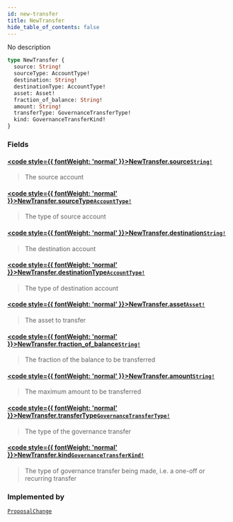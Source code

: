```yaml
---
id: new-transfer
title: NewTransfer
hide_table_of_contents: false
---
```








No description

```graphql
type NewTransfer {
  source: String!
  sourceType: AccountType!
  destination: String!
  destinationType: AccountType!
  asset: Asset!
  fraction_of_balance: String!
  amount: String!
  transferType: GovernanceTransferType!
  kind: GovernanceTransferKind!
}
```


### Fields

#### [<code style={{ fontWeight: 'normal' }}>NewTransfer.<b>source</b></code>](#)<Bullet />[`String!`](/testnet/api/graphql/scalars/string) <Badge class="secondary" text="non-null"/> <Badge class="secondary" text="scalar"/>
> The source account
> 

#### [<code style={{ fontWeight: 'normal' }}>NewTransfer.<b>sourceType</b></code>](#)<Bullet />[`AccountType!`](/testnet/api/graphql/enums/account-type) <Badge class="secondary" text="non-null"/> <Badge class="secondary" text="enum"/>
> The type of source account
> 

#### [<code style={{ fontWeight: 'normal' }}>NewTransfer.<b>destination</b></code>](#)<Bullet />[`String!`](/testnet/api/graphql/scalars/string) <Badge class="secondary" text="non-null"/> <Badge class="secondary" text="scalar"/>
> The destination account
> 

#### [<code style={{ fontWeight: 'normal' }}>NewTransfer.<b>destinationType</b></code>](#)<Bullet />[`AccountType!`](/testnet/api/graphql/enums/account-type) <Badge class="secondary" text="non-null"/> <Badge class="secondary" text="enum"/>
> The type of destination account
> 

#### [<code style={{ fontWeight: 'normal' }}>NewTransfer.<b>asset</b></code>](#)<Bullet />[`Asset!`](/testnet/api/graphql/objects/asset) <Badge class="secondary" text="non-null"/> <Badge class="secondary" text="object"/>
> The asset to transfer
> 

#### [<code style={{ fontWeight: 'normal' }}>NewTransfer.<b>fraction_of_balance</b></code>](#)<Bullet />[`String!`](/testnet/api/graphql/scalars/string) <Badge class="secondary" text="non-null"/> <Badge class="secondary" text="scalar"/>
> The fraction of the balance to be transferred
> 

#### [<code style={{ fontWeight: 'normal' }}>NewTransfer.<b>amount</b></code>](#)<Bullet />[`String!`](/testnet/api/graphql/scalars/string) <Badge class="secondary" text="non-null"/> <Badge class="secondary" text="scalar"/>
> The maximum amount to be transferred
> 

#### [<code style={{ fontWeight: 'normal' }}>NewTransfer.<b>transferType</b></code>](#)<Bullet />[`GovernanceTransferType!`](/testnet/api/graphql/enums/governance-transfer-type) <Badge class="secondary" text="non-null"/> <Badge class="secondary" text="enum"/>
> The type of the governance transfer
> 

#### [<code style={{ fontWeight: 'normal' }}>NewTransfer.<b>kind</b></code>](#)<Bullet />[`GovernanceTransferKind!`](/testnet/api/graphql/unions/governance-transfer-kind) <Badge class="secondary" text="non-null"/> <Badge class="secondary" text="union"/>
> The type of governance transfer being made, i.e. a one-off or recurring transfer
> 



### Implemented by

[`ProposalChange`](/testnet/api/graphql/unions/proposal-change)  <Badge class="secondary" text="union"/>



